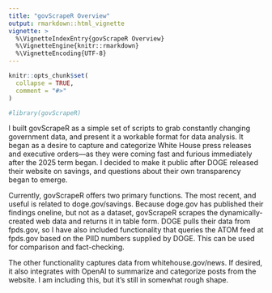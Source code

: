 ```yaml
---
title: "govScrapeR Overview"
output: rmarkdown::html_vignette
vignette: >
  %\VignetteIndexEntry{govScrapeR Overview}
  %\VignetteEngine{knitr::rmarkdown}
  %\VignetteEncoding{UTF-8}
---
```


```r
knitr::opts_chunk$set(
  collapse = TRUE,
  comment = "#>"
)
```

```r
#library(govScrapeR)
```
I built govScrapeR as a simple set of scripts to grab constantly changing government data, and present it a workable format for data analysis. It began as a desire to capture and categorize White House press releases and executive orders—as they were coming fast and furious immediately after the 2025 term began. I decided to make it public after DOGE released their website on savings, and questions about their own transparency began to emerge. 

Currently, govScrapeR offers two primary functions. The most recent, and useful is related to doge.gov/savings. Because doge.gov has published their findings oneline, but not as a dataset, govScrapeR scrapes the dynamically-created web data and returns it in table form. DOGE pulls their data from fpds.gov, so I have also included functionality that queries the ATOM feed at fpds.gov based on the PIID numbers supplied by DOGE. This can be used for comparison and fact-checking.

The other functionality captures data from whitehouse.gov/news. If desired, it also integrates with OpenAI to summarize and categorize posts from the website. I am including this, but it's still in somewhat rough shape. 